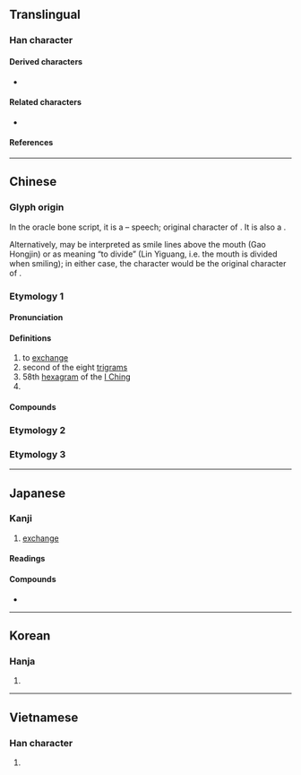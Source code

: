 {{also|兑|☱}}
{{character info}}
==Translingual==

===Han character===
{{Han char|rn=10|rad=儿|as=05|sn=7|four=80216|canj=CRHU|ids=⿱八兄}}

====Derived characters====
* {{l|mul|[[說]], [[稅]], [[悅]], [[脫]], [[銳]], [[閱]], [[敓]], [[蛻]]}}

====Related characters====
* {{l|mul|[[兑]]}}

====References====
{{Han ref|kx=0124.210|dkj=01356|dj=0264.010|hdz=10271.010|uh=514C}}

----

==Chinese==
{{zh-forms|s=兑|t2=兑|alt=兊}}

===Glyph origin===
{{Han etym}}

In the oracle bone script, it is a {{Han compound|八|口|人|ls=ic|t1=speech; breath|t2=mouth|t3=person|nocap=1}} – speech; original character of {{och-l|說|id=2|to speak}}. It is also a {{Han compound|㕣|人|ls=psc|c1=p|c2=s|t2=person|nocap=1}}.

Alternatively, {{zh-l|*八}} may be interpreted as smile lines above the mouth (Gao Hongjin) or as meaning “to divide” (Lin Yiguang, i.e. the mouth is divided when smiling); in either case, the character would be the original character of {{och-l|悅|pleased|id=1}}.

===Etymology 1===

====Pronunciation====
{{zh-pron
|m=duì
|m-s=
|c=deoi3,deoi6
|c-t=
|g=
|h=pfs=tui
|j=
|mb=do̿
|md=
|mn=tōe/tw:tūi/twv:lúi
|mn-t=duê6
|w=
|x=
|mc=y
|oc=y
|ma=
|cat=v,n,pn
}}

====Definitions====
{{zh-hanzi}}

# to [[exchange]]
# second of the eight [[w:Ba Gua|trigrams]]
# 58th [[hexagram]] of the [[I Ching]]
# {{surname|zh}}

====Compounds====
{{zh-der|兌換|兌現|兌款|兌付|匯兌|外幣兌換|兌換券|國外匯兌|勻兌|兌運|兌用|兌頭|官收官兌|兌子|兌換利益|兌條|兌轉|兌獎|兌換率|商兌|兌坊|止兌|磨兌|擠兌|砸兌|攙兌|折兌|拆兌|承兌}}

===Etymology 2===
{{zh-see|鋭|a}}

===Etymology 3===
{{zh-see|悦|a}}

----

==Japanese==
{{wp|lang=ja|兌}}

===Kanji===
{{ja-kanji|grade=|rs=儿05}}

# [[exchange]]

====Readings====
{{ja-readings
|on=だ, たい, えい
|kun=かえる, よろこぶ
}}

====Compounds====
*{{ja-r|兌換|だかん}}

----

==Korean==

===Hanja===
{{ko-hanja|hangeul=[[태]], [[예]]|rv=tae, ye|mr=t'ae, ye}}

# {{rfdef|ko|sort=儿05}}

----

==Vietnamese==

===Han character===
{{vi-readings|reading=[[đoái]]|rs=儿05}}

# {{rfdef|vi|sort=儿05}}